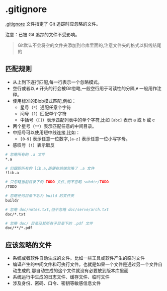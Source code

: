 # .gitignore

[.gitignore](https://git-scm.com/docs/gitignore/zh_HANS-CN) 文件指定了 Git 追踪时应忽略的文件。 

注意：已被 Git 追踪的文件不受影响。

> Git默认不会将空的文件夹添加到仓库里面的,注意文件夹的格式以斜线结尾的
>
> 

## 匹配规则

- 从上到下逐行匹配,每一行表示一个忽略模式。
- 空行或者以 `#` 开头的行会被Git忽略,一般空行用于可读性的分隔,`#` 一般用作注释。
- 使用标准的Blob模式匹配,例如：
  - 星号（`*`）通配任意个字符
  - 问号（`?`）匹配单个字符
  - 中括号（`[]`）表示匹配列表中的单个字符,比如 `[abc]` 表示 a 或 b 或 c
- 两个星号（`**`）表示匹配任意的中间目录。
- 中括号可以使用短中线连接,比如：
  - `[0-9]` 表示任意一位数字,`[a-z]` 表示任意一位小写字母。
- 感叹号（`!`）表示取反

```sh
# 忽略所有的 .a 文件
*.a

# 但跟踪所有的 lib.a,即便在前端忽略了 .a 文件
!lib.a

# 只忽略当前目录下的 TODO 文件,而不忽略 subdir/TODO
/TODO

# 忽略任何目录下名为 build 的文件夹
build/

# 忽略 doc/notes.txt,但不忽略 doc/serve/arch.txt
doc/*.txt

# 忽略 doc/ 目录及其所有子目录下的 .pdf 文件
doc/**/*.pdf
```



## 应该忽略的文件

- 系统或者软件自动生成的文件。比如一些工具或软件产生的临时文件
- 编译产生的中间文件和可执行文件。也就是如果一个文件是通过另一个文件自动生成的,那自动生成的这个文件就没有必要放到版本库里面
- 系统运行中生成的日志文件、缓存文件、临时文件
- 涉及身份、密码、口令、密钥等敏感信息文件

